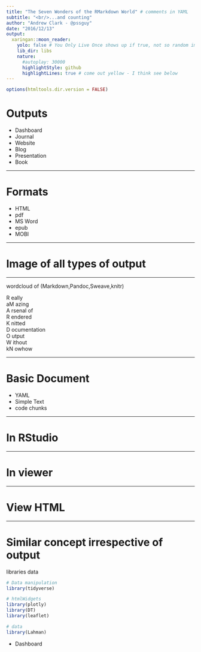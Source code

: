 ```yaml
---
title: "The Seven Wonders of the RMarkdown World" # comments in YAML
subtitle: "<br/>...and counting"
author: "Andrew Clark - @pssguy"
date: "2016/12/13"
output:
  xaringan::moon_reader:
    yolo: false # You Only Live Once shows up if true, not so random images of karl appear
    lib_dir: libs
    nature:
      #autoplay: 30000
      highlightStyle: github
      highlightLines: true # come out yellow - I think see below
--- 
```


```r
options(htmltools.dir.version = FALSE) 
```

# Outputs

- Dashboard
- Journal
- Website
- Blog
- Presentation
- Book

<!-- Will want to subslide this? maybe with image for each -->

---

# Formats

- HTML
- pdf
- MS Word
- epub
- MOBI


---

# Image of all types of output

---

wordcloud of (Markdown,Pandoc,Sweave,knitr)

  R eally    
aM azing    
  A rsenal of    
  R endered    
  K nitted    
  D ocumentation    
  O utput    
  W ithout    
kN owhow

---

# Basic Document

 - YAML
 - Simple Text
 - code chunks


---

# In RStudio

---

# In viewer

---

# View HTML


---

# Similar concept irrespective of output

libraries
data

```r

# Data manipulation
library(tidyverse)

# htmlWidgets
library(plotly)
library(DT)
library(leaflet)

# data
library(Lahman)


```




- Dashboard


